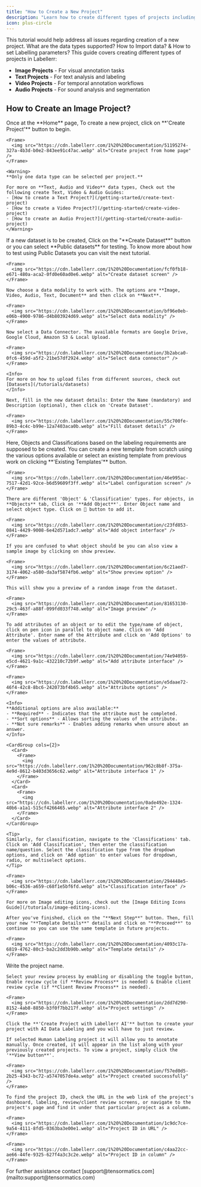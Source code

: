 ```yaml
---
title: "How to Create a New Project"
description: "Learn how to create different types of projects including image, text, video, and audio annotation projects in Labellerr."
icon: plus-circle
---
```


<Note>
This tutorial would help address all issues regarding creation of a new project. What are the data types supported? How to Import data? & How to set Labelling parameters?
</Note>

<Card title="Topics Covered" icon="list-check">
This guide covers creating different types of projects in Labellerr:

* **Image Projects** - For visual annotation tasks
* **Text Projects** - For text analysis and labeling
* **Video Projects** - For temporal annotation workflows
* **Audio Projects** - For sound analysis and segmentation
</Card>

## How to Create an Image Project?

<Steps>
  <Step title="Selecting Data">
    Once at the **Home** page, To create a new project, click on **'Create Project'** button to begin.

    <Frame>
      <img src="https://cdn.labellerr.com/1%20%20Documentation/51195274-327a-4b3d-b0e2-843ee91c47ac.webp" alt="Create project from home page" />
    </Frame>

    <Warning>
    **Only one data type can be selected per project.**
    
    For more on **Text, Audio and Video** data types, Check out the following create Text, Video & Audio Guides:
    - [How to create a Text Project?](/getting-started/create-text-project)
    - [How to create a Video Project?](/getting-started/create-video-project)  
    - [How to create an Audio Project?](/getting-started/create-audio-project)
    </Warning>
  </Step>

  <Step title="Upload/Attach existing dataset">
    If a new dataset is to be created, Click on the "**Create Dataset**" button or you can select **Public datasets** for testing. To know more about how to test using Public Datasets you can visit the next tutorial.

    <Frame>
      <img src="https://cdn.labellerr.com/1%20%20Documentation/fcf0fb18-e671-480a-aca2-0fd0e60ad0e6.webp" alt="Create dataset screen" />
    </Frame>

    Now choose a data modality to work with. The options are **Image, Video, Audio, Text, Document** and then click on **Next**.

    <Frame>
      <img src="https://cdn.labellerr.com/1%20%20Documentation/bf96e0eb-e06b-4900-9786-d4b803924d69.webp" alt="Select data modality" />
    </Frame>

    Now select a Data Connector. The available formats are Google Drive, Google Cloud, Amazon S3 & Local Upload.

    <Frame>
      <img src="https://cdn.labellerr.com/1%20%20Documentation/3b2abca0-0fc6-459d-a5f2-21be57df2924.webp" alt="Select data connector" />
    </Frame>

    <Info>
    For more on how to upload files from different sources, check out [Datasets](/tutorials/datasets)
    </Info>

    Next, fill in the new dataset details: Enter the Name (mandatory) and Description (optional), then click on 'Create Dataset'.

    <Frame>
      <img src="https://cdn.labellerr.com/1%20%20Documentation/55c700fe-89b3-4c4c-b99e-12a7403aca0b.webp" alt="Fill dataset details" />
    </Frame>
  </Step>

  <Step title="Label Configuration">
    Here, Objects and Classifications based on the labeling requirements are supposed to be created. You can create a new template from scratch using the various options available or select an existing template from previous work on clicking **'Existing Templates'** button.

    <Frame>
      <img src="https://cdn.labellerr.com/1%20%20Documentation/46e995ac-7517-42d1-92ce-b6d59609f3ff.webp" alt="Label configuration screen" />
    </Frame>

    There are different 'Object' & 'Classification' types. For objects, in **Objects** tab, Click on '**Add Object**'. Enter Object name and select object type. Click on 💾 button to add it.

    <Frame>
      <img src="https://cdn.labellerr.com/1%20%20Documentation/c23fd853-0841-4429-9008-6e42d571adc7.webp" alt="Add object interface" />
    </Frame>

    If you are confused to what object should be you can also view a sample image by clicking on show preview.

    <Frame>
      <img src="https://cdn.labellerr.com/1%20%20Documentation/6c21aed7-3174-4062-a580-da3af5874fb6.webp" alt="Show preview option" />
    </Frame>

    This will show you a preview of a random image from the dataset.

    <Frame>
      <img src="https://cdn.labellerr.com/1%20%20Documentation/81653130-29c5-463f-a88f-099fd033f748.webp" alt="Image preview" />
    </Frame>

    To add attributes of an object or to edit the type/name of object, click on pen icon in parallel to object name. Click on 'Add Attribute'. Enter name of the Attribute and click on 'Add Options' to enter the values of attribute.

    <Frame>
      <img src="https://cdn.labellerr.com/1%20%20Documentation/74e94059-e5cd-4621-9a1c-432210c72b9f.webp" alt="Add attribute interface" />
    </Frame>

    <Frame>
      <img src="https://cdn.labellerr.com/1%20%20Documentation/e5daae72-46f4-42c8-8bc6-242073bf4b65.webp" alt="Attribute options" />
    </Frame>

    <Info>
    **Additional options are also available:**
    - **Required** - Indicates that the attribute must be completed.
    - **Sort options** - Allows sorting the values of the attribute.
    - **Not sure remarks** - Enables adding remarks when unsure about an answer.
    </Info>

    <CardGroup cols={2}>
      <Card>
        <Frame>
          <img src="https://cdn.labellerr.com/1%20%20Documentation/962c8b8f-375a-4e9d-8612-b403d3656c62.webp" alt="Attribute interface 1" />
        </Frame>
      </Card>
      <Card>
        <Frame>
          <img src="https://cdn.labellerr.com/1%20%20Documentation/0ade492e-1324-40b6-a1a1-515cf4266465.webp" alt="Attribute interface 2" />
        </Frame>
      </Card>
    </CardGroup>

    <Tip>
    Similarly, for classification, navigate to the 'Classifications' tab. Click on 'Add Classification', then enter the classification name/question. Select the classification type from the dropdown options, and click on 'Add option' to enter values for dropdown, radio, or multiselect options.
    </Tip>

    <Frame>
      <img src="https://cdn.labellerr.com/1%20%20Documentation/294448e5-b06c-4536-a659-c68f1e5bf6fd.webp" alt="Classification interface" />
    </Frame>

    For more on Image editing icons, check out the [Image Editing Icons Guide](/tutorials/image-editing-icons).

    After you've finished, click on the "**Next Step**" button. Then, fill your new "**Template Details**" details and click on "**Proceed**" to continue so you can use the same template in future projects.

    <Frame>
      <img src="https://cdn.labellerr.com/1%20%20Documentation/4093c17a-6819-4762-80c3-ba2c2dd3b90b.webp" alt="Template details" />
    </Frame>
  </Step>

  <Step title="Create Project with AI or Manual Labelling and Review">
    Write the project name.

    Select your review process by enabling or disabling the toggle button, Enable review cycle (if **Review Process** is needed) & Enable client review cycle (if **Client Review Process** is needed).

    <Frame>
      <img src="https://cdn.labellerr.com/1%20%20Documentation/2dd7d290-8152-4ab8-8850-b3f0f7bb217f.webp" alt="Project settings" />
    </Frame>

    Click the **'Create Project with Labellerr AI'** button to create your project with AI Data Labeling and you will have to just review.

    If selected Human Labeling project it will allow you to annotate manually. Once created, it will appear in the list along with your previously created projects. To view a project, simply click the '**View button**'.

    <Frame>
      <img src="https://cdn.labellerr.com/1%20%20Documentation/f57ed0d5-2b25-4343-bc72-a5747057de4a.webp" alt="Project created successfully" />
    </Frame>

    To find the project ID, check the URL in the web link of the project's dashboard, labeling, review/client review screens, or navigate to the project's page and find it under that particular project as a column.

    <Frame>
      <img src="https://cdn.labellerr.com/1%20%20Documentation/1c9dc7ce-9a54-4111-8fd5-0363ba3e00e1.webp" alt="Project ID in URL" />
    </Frame>

    <Frame>
      <img src="https://cdn.labellerr.com/1%20%20Documentation/c4aa22cc-ae66-44fe-9325-627f4a3c3c2e.webp" alt="Project ID in column" />
    </Frame>
  </Step>
</Steps>

<Note>
For further assistance contact [support@tensormatics.com](mailto:support@tensormatics.com)
</Note>
